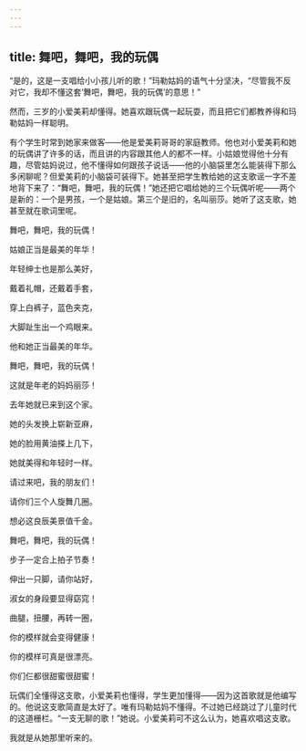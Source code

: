```yaml
---
---
---
```

title: 舞吧，舞吧，我的玩偶
---



“是的，这是一支唱给小小孩儿听的歌！”玛勒姑妈的语气十分坚决，“尽管我不反对它，我却不懂这套‘舞吧，舞吧，我的玩偶’的意思！”

然而，三岁的小爱美莉却懂得。她喜欢跟玩偶一起玩耍，而且把它们都教养得和玛勒姑妈一样聪明。

有个学生时常到她家来做客——他是爱美莉哥哥的家庭教师。他也对小爱美莉和她的玩偶讲了许多的话，而且讲的内容跟其他人的都不一样。小姑娘觉得他十分有趣，尽管姑妈说过，他不懂得如何跟孩子说话——他的小脑袋里怎么能装得下那么多闲聊呢？但爱美莉的小脑袋可装得下。她甚至把学生教给她的这支歌谣一字不差地背下来了：“舞吧，舞吧，我的玩偶！”她还把它唱给她的三个玩偶听呢——两个是新的：一个是男孩，一个是姑娘。第三个是旧的，名叫丽莎。她听了这支歌，她甚至就在歌词里呢。





舞吧，舞吧，我的玩偶！

姑娘正当是最美的年华！

年轻绅士也是那么美好，

戴着礼帽，还戴着手套，

穿上白裤子，蓝色夹克，

大脚趾生出一个鸡眼来。

他和她正当最美的年华。

舞吧，舞吧，我的玩偶！





这就是年老的妈妈丽莎！

去年她就已来到这个家。

她的头发换上崭新亚麻，

她的脸用黄油搽上几下，

她就美得和年轻时一样。

请过来吧，我的朋友们！

请你们三个人旋舞几圈。

想必这良辰美景值千金。

舞吧，舞吧，我的玩偶！

步子一定合上拍子节奏！

伸出一只脚，请你站好，

淑女的身段要显得窈窕！

曲腿，扭腰，再转一圈，

你的模样就会变得健康！

你的模样可真是很漂亮。

你们仨都很甜蜜很甜蜜！





玩偶们全懂得这支歌，小爱美莉也懂得，学生更加懂得——因为这首歌就是他编写的。他说这支歌简直是太好了。唯有玛勒姑妈不懂得。不过她已经跳过了儿童时代的这道栅栏。“一支无聊的歌！”她说。小爱美莉可不这么认为，她喜欢唱这支歌。

我就是从她那里听来的。